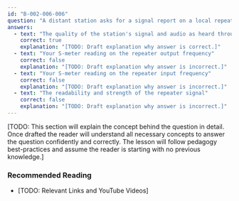 ```yaml
---
id: "B-002-006-006"
question: "A distant station asks for a signal report on a local repeater you monitor. What do you report?"
answers:
  - text: "The quality of the station's signal and audio as heard through the repeater"
    correct: true
    explanation: "[TODO: Draft explanation why answer is correct.]"
  - text: "Your S-meter reading on the repeater output frequency"
    correct: false
    explanation: "[TODO: Draft explanation why answer is incorrect.]"
  - text: "Your S-meter reading on the repeater input frequency"
    correct: false
    explanation: "[TODO: Draft explanation why answer is incorrect.]"
  - text: "The readability and strength of the repeater signal"
    correct: false
    explanation: "[TODO: Draft explanation why answer is incorrect.]"
---
```


[TODO: This section will explain the concept behind the question in detail. Once drafted the reader will understand all necessary concepts to answer the question confidently and correctly. The lesson will follow pedagogy best-practices and assume the reader is starting with no previous knowledge.]

### Recommended Reading

- [TODO: Relevant Links and YouTube Videos]
